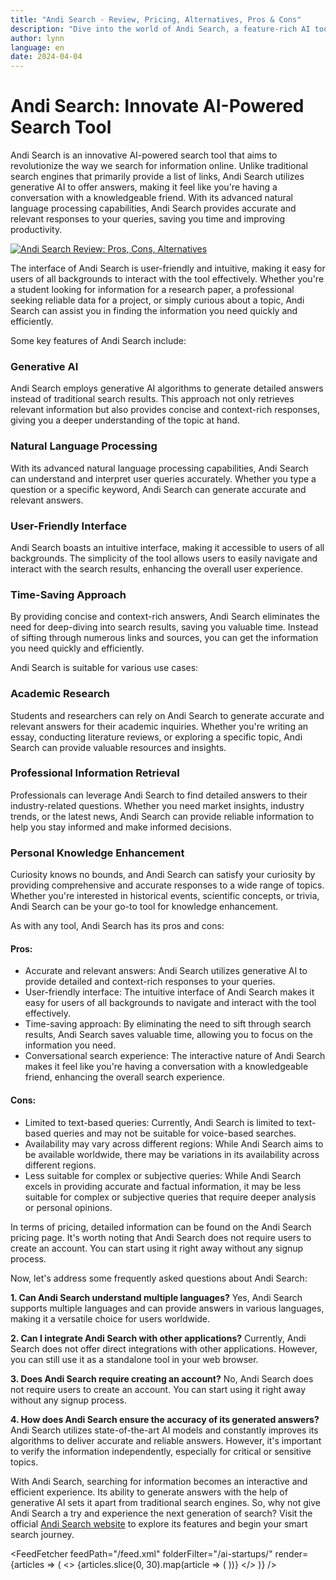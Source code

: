 ```yaml
---
title: "Andi Search - Review, Pricing, Alternatives, Pros & Cons"
description: "Dive into the world of Andi Search, a feature-rich AI tool. Learn about its features, pricing, and how it's making an impact. Don't miss out!"
author: lynn
language: en
date: 2024-04-04
---
```


# Andi Search: Innovate AI-Powered Search Tool
        
Andi Search is an innovative AI-powered search tool that aims to revolutionize the way we search for information online. Unlike traditional search engines that primarily provide a list of links, Andi Search utilizes generative AI to offer answers, making it feel like you're having a conversation with a knowledgeable friend. With its advanced natural language processing capabilities, Andi Search provides accurate and relevant responses to your queries, saving you time and improving productivity.


<BlogHeader />


[![Andi Search Review: Pros, Cons, Alternatives](/ai-startups/andi-search.png)](https://andisearch.com/)



The interface of Andi Search is user-friendly and intuitive, making it easy for users of all backgrounds to interact with the tool effectively. Whether you're a student looking for information for a research paper, a professional seeking reliable data for a project, or simply curious about a topic, Andi Search can assist you in finding the information you need quickly and efficiently.

Some key features of Andi Search include:

### Generative AI

Andi Search employs generative AI algorithms to generate detailed answers instead of traditional search results. This approach not only retrieves relevant information but also provides concise and context-rich responses, giving you a deeper understanding of the topic at hand.

### Natural Language Processing

With its advanced natural language processing capabilities, Andi Search can understand and interpret user queries accurately. Whether you type a question or a specific keyword, Andi Search can generate accurate and relevant answers.

### User-Friendly Interface

Andi Search boasts an intuitive interface, making it accessible to users of all backgrounds. The simplicity of the tool allows users to easily navigate and interact with the search results, enhancing the overall user experience.

### Time-Saving Approach

By providing concise and context-rich answers, Andi Search eliminates the need for deep-diving into search results, saving you valuable time. Instead of sifting through numerous links and sources, you can get the information you need quickly and efficiently.

Andi Search is suitable for various use cases:

### Academic Research

Students and researchers can rely on Andi Search to generate accurate and relevant answers for their academic inquiries. Whether you're writing an essay, conducting literature reviews, or exploring a specific topic, Andi Search can provide valuable resources and insights.

### Professional Information Retrieval

Professionals can leverage Andi Search to find detailed answers to their industry-related questions. Whether you need market insights, industry trends, or the latest news, Andi Search can provide reliable information to help you stay informed and make informed decisions.

### Personal Knowledge Enhancement

Curiosity knows no bounds, and Andi Search can satisfy your curiosity by providing comprehensive and accurate responses to a wide range of topics. Whether you're interested in historical events, scientific concepts, or trivia, Andi Search can be your go-to tool for knowledge enhancement.

As with any tool, Andi Search has its pros and cons:

#### Pros:

- Accurate and relevant answers: Andi Search utilizes generative AI to provide detailed and context-rich responses to your queries.
- User-friendly interface: The intuitive interface of Andi Search makes it easy for users of all backgrounds to navigate and interact with the tool effectively.
- Time-saving approach: By eliminating the need to sift through search results, Andi Search saves valuable time, allowing you to focus on the information you need.
- Conversational search experience: The interactive nature of Andi Search makes it feel like you're having a conversation with a knowledgeable friend, enhancing the overall search experience.

#### Cons:

- Limited to text-based queries: Currently, Andi Search is limited to text-based queries and may not be suitable for voice-based searches.
- Availability may vary across different regions: While Andi Search aims to be available worldwide, there may be variations in its availability across different regions.
- Less suitable for complex or subjective queries: While Andi Search excels in providing accurate and factual information, it may be less suitable for complex or subjective queries that require deeper analysis or personal opinions.

In terms of pricing, detailed information can be found on the Andi Search pricing page. It's worth noting that Andi Search does not require users to create an account. You can start using it right away without any signup process.

Now, let's address some frequently asked questions about Andi Search:

**1. Can Andi Search understand multiple languages?**
Yes, Andi Search supports multiple languages and can provide answers in various languages, making it a versatile choice for users worldwide.

**2. Can I integrate Andi Search with other applications?**
Currently, Andi Search does not offer direct integrations with other applications. However, you can still use it as a standalone tool in your web browser.

**3. Does Andi Search require creating an account?**
No, Andi Search does not require users to create an account. You can start using it right away without any signup process.

**4. How does Andi Search ensure the accuracy of its generated answers?**
Andi Search utilizes state-of-the-art AI models and constantly improves its algorithms to deliver accurate and reliable answers. However, it's important to verify the information independently, especially for critical or sensitive topics.

With Andi Search, searching for information becomes an interactive and efficient experience. Its ability to generate answers with the help of generative AI sets it apart from traditional search engines. So, why not give Andi Search a try and experience the next generation of search? Visit the official [Andi Search website](https://andisearch.com/) to explore its features and begin your smart search journey.


<AdComponent />


<FeedFetcher feedPath="/feed.xml" folderFilter="/ai-startups/" render={articles => (
    <>
        <Cards>
            {articles.slice(0, 30).map(article => (
                <Card key={article.link} title={article.title} href={article.link} />
            ))}
        </Cards>
    </>
)} />

